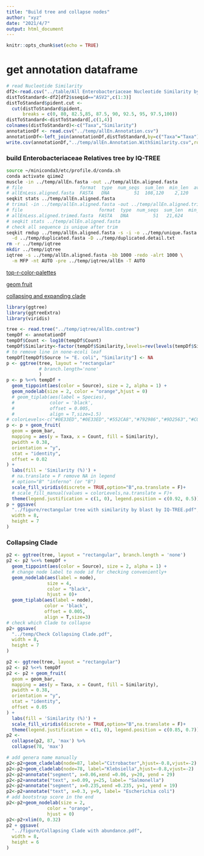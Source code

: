 ```yaml
---
title: "Build tree and collapse nodes"
author: "xyz"
date: "2021/4/7"
output: html_document
---
```


```r
knitr::opts_chunk$set(echo = TRUE)
```

# get annotation dataframe

```r
# read Nucleotide Similarity
df2<-read.csv("../table/All Enterobacteriaceae Nucleotide Similarity by blast.csv")
distToStandard<-df2[df2$sseqid=="ASV2",c(1:3)]
distToStandard$pident.cut <-
  cut(distToStandard$pident,
      breaks = c(0, 80, 82.5,85, 87.5, 90, 92.5, 95, 97.5,100))
distToStandard<-distToStandard[,c(1,4)]
colnames(distToStandard)<-c("Taxa","Similarity")
annotationDf <- read.csv("../temp/allEn.Annotation.csv")
annotationDf<-left_join(annotationDf,distToStandard,by=c("Taxa"="Taxa"))
write.csv(annotationDf,"../temp/allEn.Annotation.WithSimilarity.csv",row.names = F)
```

### build Enterobacteriaceae Relatives tree by IQ-TREE

```bash
source ~/miniconda3/etc/profile.d/conda.sh
conda activate qiime2
muscle -in ../temp/allEn.fasta -out ../temp/allEn.aligned.fasta
# file                     format  type  num_seqs  sum_len  min_len  avg_len  max_len
# allEnLess.aligned.fasta  FASTA   DNA         51  108,120    2,120    2,120    2,120
seqkit stats ../temp/allEn.aligned.fasta
# trimal -in ../temp/allEn.aligned.fasta -out ../temp/allEn.aligned.trimed.fasta -gt 0.20 -cons 40
# file                            format  type  num_seqs  sum_len  min_len  avg_len  max_len
# allEnLess.aligned.trimed.fasta  FASTA   DNA         51   21,624      424      424      424
# seqkit stats ../temp/allEn.aligned.fasta
# check all sequence is unique after trim
seqkit rmdup ../temp/allEn.aligned.fasta -s -i -o ../temp/unique.fasta  \
  -d ../temp/duplicated.fasta -D ../temp/duplicated.detail.txt
rm -r ../temp/iqtree
mkdir ../temp/iqtree
iqtree -s ../temp/allEn.aligned.fasta -bb 1000 -redo -alrt 1000 \
  -m MFP -nt AUTO -pre ../temp/iqtree/allEn -T AUTO
```

[top-r-color-palettes](https://www.datanovia.com/en/blog/top-r-color-palettes-to-know-for-great-data-visualization/)

[geom fruit](https://yulab-smu.top/treedata-book/chapter10.html#geom-fruit2)

[collapsing and expanding clade](https://yulab-smu.top/treedata-book/chapter6.html?q=collaps#collapsing-and-expanding-clade)

```r
library(ggtree)
library(ggtreeExtra)
library(viridis)

tree <- read.tree("../temp/iqtree/allEn.contree")
tempDf <- annotationDf
tempDf$Count <- log10(tempDf$Count)
tempDf$Similarity<-factor(tempDf$Similarity,levels=rev(levels(tempDf$Similarity)))
# to remove line in none-ecoli leaf
tempDf[tempDf$Source != "E. coli", "Similarity"] <- NA
p <- ggtree(tree, layout = "rectangular"
            # branch.length='none'
            )
p <- p %<+% tempDf +
  geom_tippoint(aes(color = Source), size = 2, alpha = 1) +
  geom_nodelab(size = 2, color = "orange",hjust = 0)
  # geom_tiplab(aes(label = Species),
  #             color = 'black',
  #             offset = 0.005,
  #             align = T,size=1.5)
# colorLevels<-c("#0E33ED","#0E33ED","#552CA8","#792986","#9D2563","#C02241","#E41E1E")
p <- p + geom_fruit(
  geom = geom_bar,
  mapping = aes(y = Taxa, x = Count, fill = Similarity),
  pwidth = 0.38,
  orientation = "y",
  stat = "identity",
  offset = 0.02
) + 
  labs(fill = 'Similarity (%)') + 
  # na.translate = F remove NA in legend
  # option="B" "inferno" (or "B")
  scale_fill_viridis(discrete = TRUE,option="B",na.translate = F)+
  # scale_fill_manual(values = colorLevels,na.translate = F)+
  theme(legend.justification = c(1, 0), legend.position = c(0.92, 0.5))
p + ggsave(
  "../figure/rectangular tree with similarity by blast by IQ-TREE.pdf",
  width = 8,
  height = 7
)
```

### Collapsing Clade

```r
p2 <- ggtree(tree, layout = "rectangular", branch.length = 'none')
p2 <- p2 %<+% tempDf +
  geom_tippoint(aes(color = Source), size = 2, alpha = 1) +
  # change node label to node id for checking conveniently+
  geom_nodelab(aes(label = node),
               size = 4,
               color = "black",
               hjust = 0)+
  geom_tiplab(aes(label = node),
              color = 'black',
              offset = 0.005,
              align = T,size=3)
# check which Clade to collapse
p2+ ggsave(
  "../temp/Check Collapsing Clade.pdf",
  width = 8,
  height = 7
)
```

```r
p2 <- ggtree(tree, layout = "rectangular")
p2 <- p2 %<+% tempDf 
p2 <- p2 + geom_fruit(
  geom = geom_bar,
  mapping = aes(y = Taxa, x = Count, fill = Similarity),
  pwidth = 0.38,
  orientation = "y",
  stat = "identity",
  offset = 0.05
) + 
  labs(fill = 'Similarity (%)') + 
  scale_fill_viridis(discrete = TRUE,option="B",na.translate = F)+
  theme(legend.justification = c(1, 0), legend.position = c(0.85, 0.7))
p2 <-
  collapse(p2, 87, 'max') %>% 
  collapse(78, 'max')

# add genera name manually
p2<-p2+geom_cladelab(node=87, label="Citrobacter",hjust=-0.8,vjust=-2)
p2<-p2+geom_cladelab(node=78, label="Klebsiella",hjust=-0.8,vjust=-2)
p2<-p2+annotate("segment", x=0.06,xend =0.06, y=20, yend = 29)
p2<-p2+annotate("text", x=0.09, y=25, label= "Salmonella")
p2<-p2+annotate("segment", x=0.235,xend =0.235, y=1, yend = 19)
p2<-p2+annotate("text", x=0.3, y=9, label= "Escherichia coli")
# add bootstrap score in the end 
p2<-p2+geom_nodelab(size = 2,
               color = "orange",
               hjust = 0)
p2<-p2+xlim(0, 0.32)
p2 + ggsave(
  "../figure/Collapsing Clade with abundance.pdf",
  width = 8,
  height = 6
)
```

